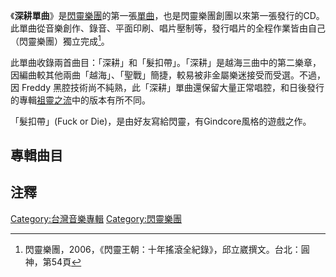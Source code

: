 {{Infobox single
|  Name        = 深耕單曲
|  Artist      = [[閃靈樂團|閃靈樂團]]
|  Cover       = Chthonic_Single_ShengGen.jpg
|  Released    = 1998年5月
|  Recorded    = Apa Studio 阿帕鼓工作室
|  Genre       = 金屬樂
|  Length      = 
|  Label       = [[閃靈樂團|閃靈樂團]]
|  Producer    = [[閃靈樂團|閃靈樂團]]
|  Last single= 無
|  This single  = 深耕單曲<br>(1998年)
|  Next single= [[夢魘單曲|夢魘單曲]]<br>(1999年)
}}

《'''深耕單曲'''》是[[閃靈樂團|閃靈樂團]]的第一張[[單曲|單曲]]，也是閃靈樂團創團以來第一張發行的CD。此單曲從音樂創作、錄音、平面印刷、唱片壓制等，發行唱片的全程作業皆由自己（閃靈樂團）獨立完成<ref>閃靈樂團，2006，《閃靈王朝：十年搖滾全紀錄》，邱立崴撰文。台北：圓神，第54頁</ref>。{{fact|因為產量稀少，現已絕版。}}

此單曲收錄兩首曲目：「深耕」和「髮扣帶」。「深耕」是越海三曲中的第二樂章，因編曲較其他兩曲「越海」、「聖戰」簡捷，較易被非金屬樂迷接受而受選。不過，因 Freddy 黑腔技術尚不純熟，此「深耕」單曲還保留大量正常唱腔，和日後發行的專輯[[祖靈之流|祖靈之流]]中的版本有所不同。

「髮扣帶」(Fuck or Die)，是由好友寫給閃靈，有Gindcore風格的遊戲之作。

==專輯曲目==
{{tracklist
| collapsed       = 
| total_length    = 
| all_lyrics      = 
| all_writing     = 
| all_arranger = 
| all_music       =

| title1          =越海‧第二樂章‧「深耕」	
| note1           = 
| writer1         =
| lyrics1         =
| music1          =
| arranger1       =
| extra1          =
| length1         =

| title2          =髮扣帶
| note2           = 
| writer2         = 
| lyrics2         =
| music2          =
| arranger2       =
| extra2          =
| length2         =

| title3          =髮扣帶 (Special Version)
| note3           =
| writer3         = 
| lyrics3         =
| music3          =
| arranger3       =
| extra3          =
| length3         =
}}

== 注釋 ==
<div style="font-size:85%">
<references/>
</div>

{{Chthonic}}

[[Category:台灣音樂專輯|Category:台灣音樂專輯]]
[[Category:閃靈樂團|Category:閃靈樂團]]